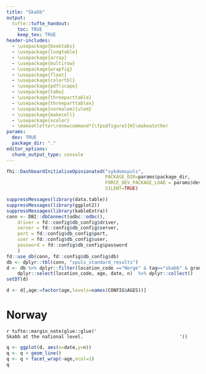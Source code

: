 ```yaml
---
title: "Skabb"
output:
  tufte::tufte_handout:
    toc: TRUE
    keep_tex: TRUE
header-includes:
  - \usepackage{booktabs}
  - \usepackage{longtable}
  - \usepackage{array}
  - \usepackage{multirow}
  - \usepackage{wrapfig}
  - \usepackage{float}
  - \usepackage{colortbl}
  - \usepackage{pdflscape}
  - \usepackage{tabu}
  - \usepackage{threeparttable}
  - \usepackage{threeparttablex}
  - \usepackage[normalem]{ulem}
  - \usepackage{makecell}
  - \usepackage{xcolor}
  - \makeatletter\renewcommand*{\fps@figure}{H}\makeatother
params:
  dev: TRUE
  package_dir: "."
editor_options: 
  chunk_output_type: console
---
```


```r
fhi::DashboardInitialiseOpinionated("sykdomspuls",
                                    PACKAGE_DIR=params$package_dir,
                                    FORCE_DEV_PACKAGE_LOAD = params$dev,
                                    SILENT=TRUE)

suppressMessages(library(data.table))
suppressMessages(library(ggplot2))
suppressMessages(library(kableExtra))
conn <- DBI::dbConnect(odbc::odbc(),
    driver = fd::config$db_config$driver,
    server = fd::config$db_config$server,
    port = fd::config$db_config$port,
    user = fd::config$db_config$user,
    password = fd::config$db_config$password
    )
fd::use_db(conn, fd::config$db_config$db)
db <- dplyr::tbl(conn, "spuls_standard_results")
d <- db %>% dplyr::filter(location_code =="Norge" & tag=="skabb" & granularity_time=="weekly") %>%
    dplyr::select(location_code, age, date, n)  %>% dplyr::collect()
setDT(d)

d <- d[,age:=factor(age,levels=names(CONFIG$AGES))]

```

\newpage

# Norway

`r tufte::margin_note(glue::glue('
                                  Skabb at the national level.
                                  '))`

```r
q <- ggplot(d, aes(x=date,y=n))
q <- q + geom_line()
q <- q + facet_wrap(~age,ncol=1)
q
```
